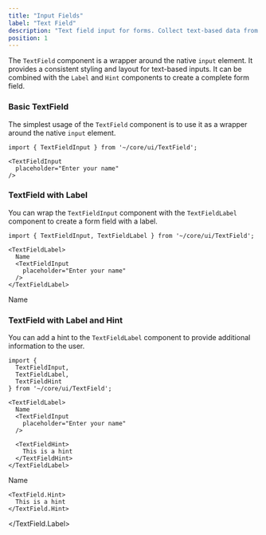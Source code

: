 ```yaml
---
title: "Input Fields"
label: "Text Field"
description: "Text field input for forms. Collect text-based data from users"
position: 1
---
```


The `TextField` component is a wrapper around the native `input` element. It provides a consistent styling and layout for text-based inputs. It can be combined with the `Label` and `Hint` components to create a complete form field.

### Basic TextField

The simplest usage of the `TextField` component is to use it as a wrapper around the native `input` element.

```tsx
import { TextFieldInput } from '~/core/ui/TextField';

<TextFieldInput
  placeholder="Enter your name"
/>
```

<DemoContainer>
  <TextField.Input
    className='max-w-sm'
    placeholder="Enter your name"
  />
</DemoContainer>

### TextField with Label

You can wrap the `TextFieldInput` component with the `TextFieldLabel` component to create a form field with a label.

```tsx
import { TextFieldInput, TextFieldLabel } from '~/core/ui/TextField';

<TextFieldLabel>
  Name
  <TextFieldInput
    placeholder="Enter your name"
  />
</TextFieldLabel>
```

<DemoContainer>
  <TextField.Label className='max-w-sm'>
    Name
    <TextField.Input
      placeholder="Enter your name"
    />
  </TextField.Label>
</DemoContainer>

### TextField with Label and Hint

You can add a hint to the `TextFieldLabel` component to provide additional information to the user.

```tsx
import { 
  TextFieldInput, 
  TextFieldLabel, 
  TextFieldHint 
} from '~/core/ui/TextField';

<TextFieldLabel>
  Name
  <TextFieldInput
    placeholder="Enter your name"
  />

  <TextFieldHint> 
    This is a hint
  </TextFieldHint>
</TextFieldLabel>
```

<DemoContainer>
  <TextField.Label className='max-w-sm'>
    Name
    <TextField.Input
      placeholder="Enter your name"
    />

    <TextField.Hint>
      This is a hint
    </TextField.Hint>
  </TextField.Label>
</DemoContainer>